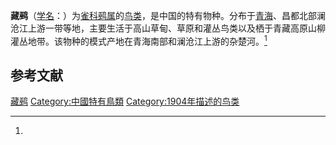 {{Speciesbox
| status = NT
| status_system = IUCN3.1
| status_ref = <ref name=IUCN>{{cite iucn|url=https://www.iucnredlist.org/details/22720891/0 |title=''Emberiza koslowi'' |author=BirdLife International |author-link=BirdLife International |year=2012 |access-date=26 November 2013|ref=harv}}</ref>
| genus = Emberiza
| species = koslowi
| authority = {{tsl|en|Valentin Lvovich Bianchi|Valentin Lvovich Bianchi|Bianchi}}, 1904<ref name='id4229'>{{cite web| url =http://www.bioinfo.cn/db05/BjdwSpecies.php?action=view&id=4229| title =藏鹀| work =《中国动物物种编目数据库》| publisher =中国科学院微生物研究所| author =中国科学院动物研究所| accessdate =2009-04-04| deadurl =yes| archiveurl =https://web.archive.org/web/20160305043839/http://www.bioinfo.cn/db05/BjdwSpecies.php?action=view&id=4229| archivedate =2016-03-05}}</ref>
}}

'''藏鹀'''（[[学名|学名]]：{{lang|la|''Emberiza koslowi''}}）为[[雀科|雀科]][[鹀属|鹀属]]的[[鸟类|鸟类]]，是中国的特有物种。分布于[[青海|青海]]、昌都北部澜沧江上游一带等地，主要生活于高山草甸、草原和灌丛鸟类以及栖于青藏高原山柳灌丛地带。该物种的模式产地在青海南部和澜沧江上游的杂楚河。<ref name='id4229'/>

== 参考文献 ==
{{reflist}}

{{Taxonbar|from=Q745840}}

[[Category:鹀属|藏鹀]]
[[Category:中國特有鳥類|Category:中國特有鳥類]]
[[Category:1904年描述的鸟类|Category:1904年描述的鸟类]]


{{雀形目小作品}}
